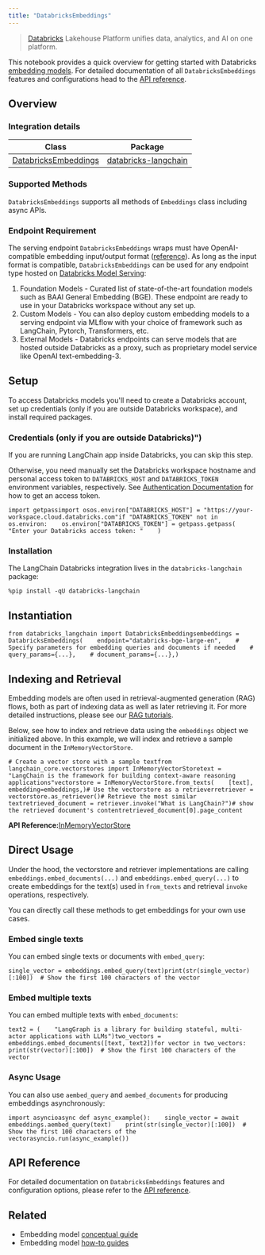 ```yaml
---
title: "DatabricksEmbeddings"
---
```


> [Databricks](https://www.databricks.com/) Lakehouse Platform unifies data, analytics, and AI on one platform.

This notebook provides a quick overview for getting started with Databricks [embedding models](/oss/concepts/embedding_models). For detailed documentation of all `DatabricksEmbeddings` features and configurations head to the [API reference](https://python.langchain.com/api_reference/community/embeddings/langchain_community.embeddings.databricks.DatabricksEmbeddings.html).

## Overview

### Integration details

| Class                                                                                                                                                       | Package                                                                                      |
| ----------------------------------------------------------------------------------------------------------------------------------------------------------- | -------------------------------------------------------------------------------------------- |
| [DatabricksEmbeddings](https://python.langchain.com/api_reference/community/embeddings/langchain_community.embeddings.databricks.DatabricksEmbeddings.html) | [databricks-langchain](https://python.langchain.com/oss/integrations/providers/databricks/) |

### Supported Methods

`DatabricksEmbeddings` supports all methods of `Embeddings` class including async APIs.

### Endpoint Requirement

The serving endpoint `DatabricksEmbeddings` wraps must have OpenAI-compatible embedding input/output format ([reference](https://mlflow.org/oss/latest/llms/deployments/index.html#embeddings)). As long as the input format is compatible, `DatabricksEmbeddings` can be used for any endpoint type hosted on [Databricks Model Serving](https://docs.databricks.com/en/machine-learning/model-serving/index.html):

1. Foundation Models - Curated list of state-of-the-art foundation models such as BAAI General Embedding (BGE). These endpoint are ready to use in your Databricks workspace without any set up.
2. Custom Models - You can also deploy custom embedding models to a serving endpoint via MLflow with your choice of framework such as LangChain, Pytorch, Transformers, etc.
3. External Models - Databricks endpoints can serve models that are hosted outside Databricks as a proxy, such as proprietary model service like OpenAI text-embedding-3.

## Setup

To access Databricks models you'll need to create a Databricks account, set up credentials (only if you are outside Databricks workspace), and install required packages.

### Credentials (only if you are outside Databricks)")

If you are running LangChain app inside Databricks, you can skip this step.

Otherwise, you need manually set the Databricks workspace hostname and personal access token to `DATABRICKS_HOST` and `DATABRICKS_TOKEN` environment variables, respectively. See [Authentication Documentation](https://docs.databricks.com/en/dev-tools/auth/index.html#databricks-personal-access-tokens) for how to get an access token.

```
import getpassimport osos.environ["DATABRICKS_HOST"] = "https://your-workspace.cloud.databricks.com"if "DATABRICKS_TOKEN" not in os.environ:    os.environ["DATABRICKS_TOKEN"] = getpass.getpass(        "Enter your Databricks access token: "    )
```

### Installation

The LangChain Databricks integration lives in the `databricks-langchain` package:

```
%pip install -qU databricks-langchain
```

## Instantiation

```
from databricks_langchain import DatabricksEmbeddingsembeddings = DatabricksEmbeddings(    endpoint="databricks-bge-large-en",    # Specify parameters for embedding queries and documents if needed    # query_params={...},    # document_params={...},)
```

## Indexing and Retrieval

Embedding models are often used in retrieval-augmented generation (RAG) flows, both as part of indexing data as well as later retrieving it. For more detailed instructions, please see our [RAG tutorials](/oss/tutorials).

Below, see how to index and retrieve data using the `embeddings` object we initialized above. In this example, we will index and retrieve a sample document in the `InMemoryVectorStore`.

```
# Create a vector store with a sample textfrom langchain_core.vectorstores import InMemoryVectorStoretext = "LangChain is the framework for building context-aware reasoning applications"vectorstore = InMemoryVectorStore.from_texts(    [text],    embedding=embeddings,)# Use the vectorstore as a retrieverretriever = vectorstore.as_retriever()# Retrieve the most similar textretrieved_document = retriever.invoke("What is LangChain?")# show the retrieved document's contentretrieved_document[0].page_content
```

**API Reference:**[InMemoryVectorStore](https://python.langchain.com/api_reference/core/vectorstores/langchain_core.vectorstores.in_memory.InMemoryVectorStore.html)

## Direct Usage

Under the hood, the vectorstore and retriever implementations are calling `embeddings.embed_documents(...)` and `embeddings.embed_query(...)` to create embeddings for the text(s) used in `from_texts` and retrieval `invoke` operations, respectively.

You can directly call these methods to get embeddings for your own use cases.

### Embed single texts

You can embed single texts or documents with `embed_query`:

```
single_vector = embeddings.embed_query(text)print(str(single_vector)[:100])  # Show the first 100 characters of the vector
```

### Embed multiple texts

You can embed multiple texts with `embed_documents`:

```
text2 = (    "LangGraph is a library for building stateful, multi-actor applications with LLMs")two_vectors = embeddings.embed_documents([text, text2])for vector in two_vectors:    print(str(vector)[:100])  # Show the first 100 characters of the vector
```

### Async Usage

You can also use `aembed_query` and `aembed_documents` for producing embeddings asynchronously:

```
import asyncioasync def async_example():    single_vector = await embeddings.aembed_query(text)    print(str(single_vector)[:100])  # Show the first 100 characters of the vectorasyncio.run(async_example())
```

## API Reference

For detailed documentation on `DatabricksEmbeddings` features and configuration options, please refer to the [API reference](https://python.langchain.com/api_reference/community/embeddings/langchain_community.embeddings.databricks.DatabricksEmbeddings.html).

## Related

* Embedding model [conceptual guide](/oss/concepts/embedding_models)
* Embedding model [how-to guides](/oss/how_to/#embedding-models)
